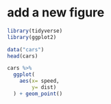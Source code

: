 # add a new figure
```r
library(tidyverse)
library(ggplot2)
```

```r
data("cars")
head(cars)
```
```r
cars %>%
  ggplot(
    aes(x= speed,
        y= dist)
  ) + geom_point()
```

